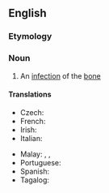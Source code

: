 ==English==
{{wikipedia}}

===Etymology===
{{prefix|en|osteo|myelitis}}

===Noun===
{{en-noun|-|osteomyelitides|osteomyelites|+}}

# {{lb|en|pathology}} An [[infection]] of the [[bone]]

====Translations====
{{trans-top|pathology: an infection of the bone}}
* Czech: {{t|cs|osteomyelitida|f}}
* French: {{t+|fr|ostéomyélite|f}}
* Irish: {{t|ga|oistéimiailíteas|m}}
* Italian: {{t+|it|osteomielite|f}}
{{trans-mid}}
* Malay: {{t|ms|radang sumsum tulang}}, {{t|ms|mielitis tulang}}, {{t|ms|osteomielitis}}
* Portuguese: {{t|pt|osteomielite|f}}
* Spanish: {{t|es|osteomielitis|f}}
* Tagalog: {{t|tl|maganlamad-buto}}
{{trans-bottom}}